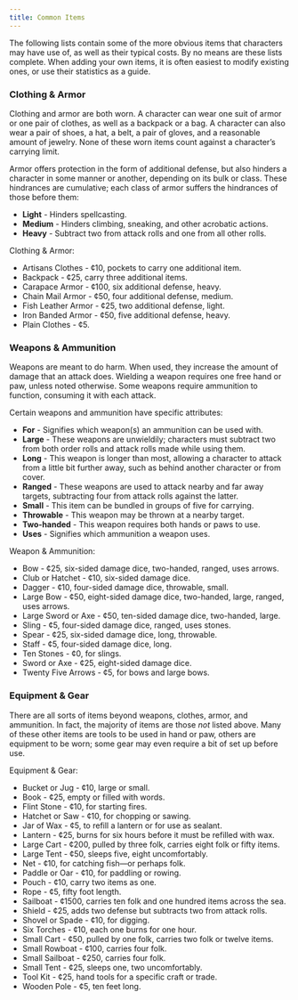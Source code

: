 ```yaml
---
title: Common Items
---
```


The following lists contain some of the more obvious items that characters may have use of, as well as their typical costs. By no means are these lists complete. When adding your own items, it is often easiest to modify existing ones, or use their statistics as a guide.

### Clothing & Armor

Clothing and armor are both worn. A character can wear one suit of armor or one pair of clothes, as well as a backpack or a bag. A character can also wear a pair of shoes, a hat, a belt, a pair of gloves, and a reasonable amount of jewelry. None of these worn items count against a character’s carrying limit.

Armor offers protection in the form of additional defense, but also hinders a character in some manner or another, depending on its bulk or class. These hindrances are cumulative; each class of armor suffers the hindrances of those before them:

- **Light** - Hinders spellcasting.
- **Medium** - Hinders climbing, sneaking, and other acrobatic actions.
- **Heavy** - Subtract two from attack rolls and one from all other rolls.

Clothing & Armor:

- Artisans Clothes - ¢10, pockets to carry one additional item.
- Backpack - ¢25, carry three additional items.
- Carapace Armor - ¢100, six additional defense, heavy.
- Chain Mail Armor - ¢50, four additional defense, medium.
- Fish Leather Armor - ¢25, two additional defense, light.
- Iron Banded Armor - ¢50, five additional defense, heavy.
- Plain Clothes - ¢5.

### Weapons & Ammunition

Weapons are meant to do harm. When used, they increase the amount of damage that an attack does. Wielding a weapon requires one free hand or paw, unless noted otherwise. Some weapons require ammunition to function, consuming it with each attack.

Certain weapons and ammunition have specific attributes:

- **For** - Signifies which weapon(s) an ammunition can be used with.
- **Large** - These weapons are unwieldily; characters must subtract two from both order rolls and attack rolls made while using them.
- **Long** - This weapon is longer than most, allowing a character to attack from a little bit further away, such as behind another character or from cover.
- **Ranged** - These weapons are used to attack nearby and far away targets, subtracting four from attack rolls against the latter.
- **Small** - This item can be bundled in groups of five for carrying.
- **Throwable** - This weapon may be thrown at a nearby target.
- **Two-handed** - This weapon requires both hands or paws to use.
- **Uses** - Signifies which ammunition a weapon uses.

Weapon & Ammunition:

- Bow - ¢25, six-sided damage dice, two-handed, ranged, uses arrows.
- Club or Hatchet - ¢10, six-sided damage dice.
- Dagger - ¢10, four-sided damage dice, throwable, small.
- Large Bow - ¢50, eight-sided damage dice, two-handed, large, ranged, uses arrows.
- Large Sword or Axe - ¢50, ten-sided damage dice, two-handed, large.
- Sling - ¢5, four-sided damage dice, ranged, uses stones.
- Spear - ¢25, six-sided damage dice, long, throwable.
- Staff - ¢5, four-sided damage dice, long.
- Ten Stones - ¢0, for slings.
- Sword or Axe - ¢25, eight-sided damage dice.
- Twenty Five Arrows - ¢5, for bows and large bows.

### Equipment & Gear

There are all sorts of items beyond weapons, clothes, armor, and ammunition. In fact, the majority of items are those _not_ listed above. Many of these other items are tools to be used in hand or paw, others are equipment to be worn; some gear may even require a bit of set up before use.

Equipment & Gear:

- Bucket or Jug - ¢10, large or small.
- Book - ¢25, empty or filled with words.
- Flint Stone - ¢10, for starting fires.
- Hatchet or Saw - ¢10, for chopping or sawing.
- Jar of Wax - ¢5, to refill a lantern or for use as sealant.
- Lantern - ¢25, burns for six hours before it must be refilled with wax.
- Large Cart - ¢200, pulled by three folk, carries eight folk or fifty items.
- Large Tent - ¢50, sleeps five, eight uncomfortably.
- Net - ¢10, for catching fish—or perhaps folk.
- Paddle or Oar - ¢10, for paddling or rowing.
- Pouch - ¢10, carry two items as one.
- Rope - ¢5, fifty foot length.
- Sailboat - ¢1500, carries ten folk and one hundred items across the sea.
- Shield - ¢25, adds two defense but subtracts two from attack rolls.
- Shovel or Spade - ¢10, for digging.
- Six Torches - ¢10, each one burns for one hour.
- Small Cart - ¢50, pulled by one folk, carries two folk or twelve items.
- Small Rowboat - ¢100, carries four folk.
- Small Sailboat - ¢250, carries four folk.
- Small Tent - ¢25, sleeps one, two uncomfortably.
- Tool Kit - ¢25, hand tools for a specific craft or trade.
- Wooden Pole - ¢5, ten feet long.
